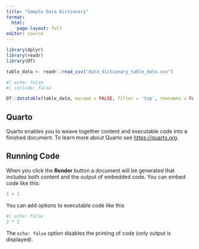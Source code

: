 ```yaml
---
title: "Sample Data Dictionary"
format: 
  html:
    page-layout: full
editor: source
---
```


```r
library(dplyr)
library(readr)
library(DT)

table_data <- readr::read_csv("data_dictionary_table_data.csv")
```


```r
#| echo: false
#| include: false

DT::datatable(table_data, escape = FALSE, filter = 'top', rownames = FALSE)

```






## Quarto

Quarto enables you to weave together content and executable code into a finished document. To learn more about Quarto see <https://quarto.org>.

## Running Code

When you click the **Render** button a document will be generated that includes both content and the output of embedded code. You can embed code like this:

```r
1 + 1
```

You can add options to executable code like this

```r
#| echo: false
2 * 2
```

The `echo: false` option disables the printing of code (only output is displayed).
